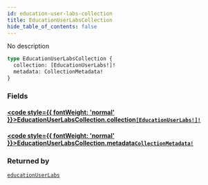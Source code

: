 ```yaml
---
id: education-user-labs-collection
title: EducationUserLabsCollection
hide_table_of_contents: false
---
```








No description

```graphql
type EducationUserLabsCollection {
  collection: [EducationUserLabs!]!
  metadata: CollectionMetadata!
}
```


### Fields

#### [<code style={{ fontWeight: 'normal' }}>EducationUserLabsCollection.<b>collection</b></code>](#)<Bullet />[`[EducationUserLabs!]!`](/api/graphql/documentation/objects/education-user-labs) <Badge class="secondary" text="non-null"/> <Badge class="secondary" text="object"/>
> 
> 

#### [<code style={{ fontWeight: 'normal' }}>EducationUserLabsCollection.<b>metadata</b></code>](#)<Bullet />[`CollectionMetadata!`](/api/graphql/documentation/objects/collection-metadata) <Badge class="secondary" text="non-null"/> <Badge class="secondary" text="object"/>
> 
> 



### Returned by

[`educationUserLabs`](/api/graphql/documentation/queries/education-user-labs)  <Badge class="secondary" text="query"/>



